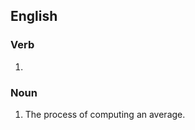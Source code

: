 ==English==

===Verb===
{{head|en|present participle}}

# {{present participle of|average|lang=en|nocat=1}}

===Noun===
{{en-noun}}

# The process of computing an average.